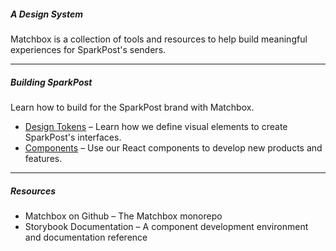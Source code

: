 
##### A Design System

Matchbox is a collection of tools and resources to help build meaningful experiences for SparkPost's senders.

---

##### Building SparkPost

Learn how to build for the SparkPost brand with Matchbox.

- [Design Tokens](/design/tokens) – Learn how we define visual elements to create SparkPost's interfaces.
- [Components](/components/getting-started) – Use our React components to develop new products and features.

---

##### Resources

- <ExternalLink to="https://www.github.com/SparkPost/matchbox">
    Matchbox on Github
  </ExternalLink> – The Matchbox monorepo
- <ExternalLink to="https://sparkpost.github.io/matchbox">
    Storybook Documentation
  </ExternalLink> – A component development environment and documentation reference
